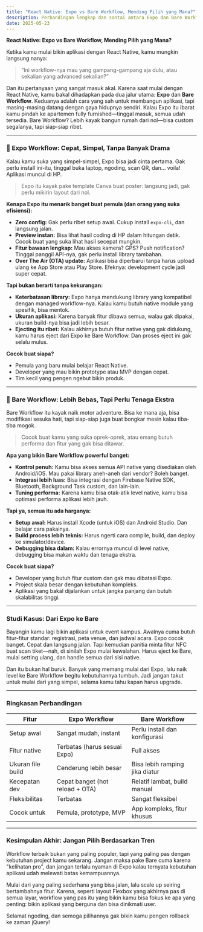 ```yaml
---
title: "React Native: Expo vs Bare Workflow, Mending Pilih yang Mana?"
description: Perbandingan lengkap dan santai antara Expo dan Bare Workflow di React Native. Bantu kamu menentukan pilihan terbaik buat project-mu—dengan analogi seru, studi kasus nyata, dan tabel perbandingan yang gampang dipahami.
date: 2025-05-23
---
```


**React Native: Expo vs Bare Workflow, Mending Pilih yang Mana?**

Ketika kamu mulai bikin aplikasi dengan React Native, kamu mungkin langsung nanya:

> “Ini workflow-nya mau yang gampang-gampang aja dulu, atau sekalian yang advanced sekalian?”

Dan itu pertanyaan yang sangat masuk akal. Karena saat mulai dengan React Native, kamu bakal dihadapkan pada dua jalur utama: **Expo** dan **Bare Workflow**. Keduanya adalah cara yang sah untuk membangun aplikasi, tapi masing-masing datang dengan gaya hidupnya sendiri. Kalau Expo itu ibarat kamu pindah ke apartemen fully furnished—tinggal masuk, semua udah tersedia. Bare Workflow? Lebih kayak bangun rumah dari nol—bisa custom segalanya, tapi siap-siap ribet.

---

### 🔧 Expo Workflow: Cepat, Simpel, Tanpa Banyak Drama

Kalau kamu suka yang simpel-simpel, Expo bisa jadi cinta pertama. Gak perlu install ini-itu, tinggal buka laptop, ngoding, scan QR, dan... voila! Aplikasi muncul di HP.

> Expo itu kayak pake template Canva buat poster: langsung jadi, gak perlu mikirin layout dari nol.

**Kenapa Expo itu menarik banget buat pemula (dan orang yang suka efisiensi):**

* **Zero config:** Gak perlu ribet setup awal. Cukup install `expo-cli`, dan langsung jalan.
* **Preview instan:** Bisa lihat hasil coding di HP dalam hitungan detik. Cocok buat yang suka lihat hasil secepat mungkin.
* **Fitur bawaan lengkap:** Mau akses kamera? GPS? Push notification? Tinggal panggil API-nya, gak perlu install library tambahan.
* **Over The Air (OTA) update:** Aplikasi bisa diperbarui tanpa harus upload ulang ke App Store atau Play Store. Efeknya: development cycle jadi super cepat.

**Tapi bukan berarti tanpa kekurangan:**

* **Keterbatasan library:** Expo hanya mendukung library yang kompatibel dengan managed workflow-nya. Kalau kamu butuh native module yang spesifik, bisa mentok.
* **Ukuran aplikasi:** Karena banyak fitur dibawa semua, walau gak dipakai, ukuran build-nya bisa jadi lebih besar.
* **Ejecting itu ribet:** Kalau akhirnya butuh fitur native yang gak didukung, kamu harus eject dari Expo ke Bare Workflow. Dan proses eject ini gak selalu mulus.

**Cocok buat siapa?**

* Pemula yang baru mulai belajar React Native.
* Developer yang mau bikin prototype atau MVP dengan cepat.
* Tim kecil yang pengen ngebut bikin produk.

---

### 🧳 Bare Workflow: Lebih Bebas, Tapi Perlu Tenaga Ekstra

Bare Workflow itu kayak naik motor adventure. Bisa ke mana aja, bisa modifikasi sesuka hati, tapi siap-siap juga buat bongkar mesin kalau tiba-tiba mogok.

> Cocok buat kamu yang suka oprek-oprek, atau emang butuh performa dan fitur yang gak bisa ditawar.

**Apa yang bikin Bare Workflow powerful banget:**

* **Kontrol penuh:** Kamu bisa akses semua API native yang disediakan oleh Android/iOS. Mau pakai library aneh-aneh dari vendor? Boleh banget.
* **Integrasi lebih luas:** Bisa integrasi dengan Firebase Native SDK, Bluetooth, Background Task custom, dan lain-lain.
* **Tuning performa:** Karena kamu bisa otak-atik level native, kamu bisa optimasi performa aplikasi lebih jauh.

**Tapi ya, semua itu ada harganya:**

* **Setup awal:** Harus install Xcode (untuk iOS) dan Android Studio. Dan belajar cara pakainya.
* **Build process lebih teknis:** Harus ngerti cara compile, build, dan deploy ke simulator/device.
* **Debugging bisa dalam:** Kalau errornya muncul di level native, debugging bisa makan waktu dan tenaga ekstra.

**Cocok buat siapa?**

* Developer yang butuh fitur custom dan gak mau dibatasi Expo.
* Project skala besar dengan kebutuhan kompleks.
* Aplikasi yang bakal dijalankan untuk jangka panjang dan butuh skalabilitas tinggi.

---

### Studi Kasus: Dari Expo ke Bare

Bayangin kamu lagi bikin aplikasi untuk event kampus. Awalnya cuma butuh fitur-fitur standar: registrasi, peta venue, dan jadwal acara. Expo cocok banget. Cepat dan langsung jalan. Tapi kemudian panitia minta fitur NFC buat scan tiket—nah, di sinilah Expo mulai kewalahan. Harus eject ke Bare, mulai setting ulang, dan handle semua dari sisi native.

Dan itu bukan hal buruk. Banyak yang memang mulai dari Expo, lalu naik level ke Bare Workflow begitu kebutuhannya tumbuh. Jadi jangan takut untuk mulai dari yang simpel, selama kamu tahu kapan harus upgrade.

---

### Ringkasan Perbandingan

| Fitur             | Expo Workflow                   | Bare Workflow                  |
| ----------------- | ------------------------------- | ------------------------------ |
| Setup awal        | Sangat mudah, instant           | Perlu install dan konfigurasi  |
| Fitur native      | Terbatas (harus sesuai Expo)    | Full akses                     |
| Ukuran file build | Cenderung lebih besar           | Bisa lebih ramping jika diatur |
| Kecepatan dev     | Cepat banget (hot reload + OTA) | Relatif lambat, build manual   |
| Fleksibilitas     | Terbatas                        | Sangat fleksibel               |
| Cocok untuk       | Pemula, prototype, MVP          | App kompleks, fitur khusus     |

---

### Kesimpulan Akhir: Jangan Pilih Berdasarkan Tren

Workflow terbaik bukan yang paling populer, tapi yang paling pas dengan kebutuhan project kamu sekarang. Jangan maksa pake Bare cuma karena "kelihatan pro", dan jangan terlalu nyaman di Expo kalau ternyata kebutuhan aplikasi udah melewati batas kemampuannya.

Mulai dari yang paling sederhana yang bisa jalan, lalu scale up seiring bertambahnya fitur. Karena, seperti layout Flexbox yang akhirnya pas di semua layar, workflow yang pas itu yang bikin kamu bisa fokus ke apa yang penting: bikin aplikasi yang berguna dan bisa dinikmati user.

Selamat ngoding, dan semoga pilihannya gak bikin kamu pengen rollback ke zaman jQuery!
